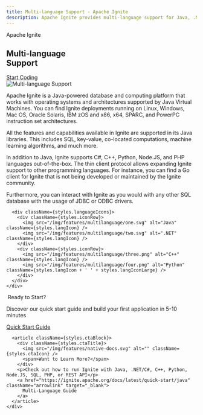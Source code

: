 ```yaml
---
title: Multi-language Support - Apache Ignite
description: Apache Ignite provides multi-language support for Java, .NET/C#, C++, Python, Node.JS, PHP, and more programming languages.
---
```



<section className={styles.hero}>
  <div className="container">
    <div className={styles.heroContent}>
      <div className={styles.heroMain}>
        <p className={styles.heroPre}>Apache Ignite</p>
        <h1 className={styles.heroTitle}>Multi-language<br />Support</h1>
        <div className={styles.heroAction}>
          <a href="https://ignite.apache.org/docs/latest/index" className="button button--primary">
            Start Coding
          </a>
        </div>
      </div>
      <img src="/img/features/multilanguage/multi.svg" alt="Multi-language Support" className={styles.heroImage} />
    </div>
  </div>
</section>

<section className={styles.content}>
  <div className="container">
    <div className={styles.contentGrid}>
      <div className={styles.contentText}>
        <p>
          Apache Ignite is a Java-powered database and computing platform that works with operating systems
          and architectures supported by Java Virtual Machines. You can find Ignite deployments running on
          Linux, Windows, Mac OS, Oracle Solaris, IBM zOS and x86, x64, SPARC, and PowerPC instruction set
          architectures.
        </p>
        <p>
          All the features and capabilities available in Ignite are supported in its Java libraries. This
          includes SQL, key-value, co-located computations, machine learning algorithms, and much more.
        </p>
        <p>
          In addition to Java, Ignite supports C#, C++, Python, Node.JS, and PHP languages out-of-the-box.
          The thin client protocol allows expanding Ignite support to other programming languages. For instance,
          you can find a Go client for Ignite that is not being developed or maintained by the Ignite community.
        </p>
        <p>
          Furthermore, you can interact with Ignite as you would with any other SQL database with the usage
          of JDBC or ODBC drivers.
        </p>
      </div>

      <div className={styles.languageIcons}>
        <div className={styles.iconRow}>
          <img src="/img/features/multilanguage/one.svg" alt="Java" className={styles.langIcon} />
          <img src="/img/features/multilanguage/two.svg" alt=".NET" className={styles.langIcon} />
        </div>
        <div className={styles.iconRow}>
          <img src="/img/features/multilanguage/three.png" alt="C++" className={styles.langIcon} />
          <img src="/img/features/multilanguage/four.png" alt="Python" className={styles.langIcon + ' ' + styles.langIconLarge} />
        </div>
      </div>
    </div>
  </div>
</section>

<section className={styles.ctaSection}>
  <div className="container">
    <div className={styles.ctaGrid}>
      <article className={styles.ctaBlock}>
        <div className={styles.ctaTitle}>
          <img src="/img/features/native-rocket.svg" alt="" className={styles.ctaIcon} />
          <span>Ready to Start?</span>
        </div>
        <p>Discover our quick start guide and build your first application in 5-10 minutes</p>
        <a href="https://ignite.apache.org/docs/latest/index" className="arrowlink" target="_blank">
          Quick Start Guide
        </a>
      </article>

      <article className={styles.ctaBlock}>
        <div className={styles.ctaTitle}>
          <img src="/img/features/native-docs.svg" alt="" className={styles.ctaIcon} />
          <span>Want to Learn More?</span>
        </div>
        <p>Check out how to run Ignite with Java, .NET/C#, C++, Python, Node.JS, SQL, PHP, or REST API</p>
        <a href="https://ignite.apache.org/docs/latest/quick-start/java" className="arrowlink" target="_blank">
          Multi-Language Guide
        </a>
      </article>
    </div>
  </div>
</section>
